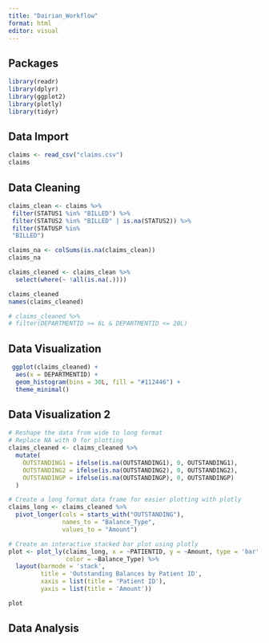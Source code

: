 ```yaml
---
title: "Dairian_Workflow"
format: html
editor: visual
---
```


## Packages 
```r
library(readr)
library(dplyr)
library(ggplot2)
library(plotly)
library(tidyr)
```

## Data Import 
```r
claims <- read_csv("claims.csv")
claims

```

## Data Cleaning  
```r
claims_clean <- claims %>%
 filter(STATUS1 %in% "BILLED") %>%
 filter(STATUS2 %in% "BILLED" | is.na(STATUS2)) %>%
 filter(STATUSP %in% 
 "BILLED")

claims_na <- colSums(is.na(claims_clean))
claims_na

claims_cleaned <- claims_clean %>%
  select(where(~ !all(is.na(.))))

claims_cleaned
names(claims_cleaned)

# claims_cleaned %>%
# filter(DEPARTMENTID >= 6L & DEPARTMENTID <= 20L)


```



## Data Visualization 
```r
 ggplot(claims_cleaned) +
  aes(x = DEPARTMENTID) +
  geom_histogram(bins = 30L, fill = "#112446") +
  theme_minimal()

```

## Data Visualization 2 
```r
# Reshape the data from wide to long format
# Replace NA with 0 for plotting
claims_cleaned <- claims_cleaned %>%
  mutate(
    OUTSTANDING1 = ifelse(is.na(OUTSTANDING1), 0, OUTSTANDING1),
    OUTSTANDING2 = ifelse(is.na(OUTSTANDING2), 0, OUTSTANDING2),
    OUTSTANDINGP = ifelse(is.na(OUTSTANDINGP), 0, OUTSTANDINGP)
  )

# Create a long format data frame for easier plotting with plotly
claims_long <- claims_cleaned %>%
  pivot_longer(cols = starts_with("OUTSTANDING"),
               names_to = "Balance_Type",
               values_to = "Amount")

# Create an interactive stacked bar plot using plotly
plot <- plot_ly(claims_long, x = ~PATIENTID, y = ~Amount, type = 'bar', 
                color = ~Balance_Type) %>%
  layout(barmode = 'stack',
         title = 'Outstanding Balances by Patient ID',
         xaxis = list(title = 'Patient ID'),
         yaxis = list(title = 'Amount'))

plot

```



## Data Analysis
```r


```



